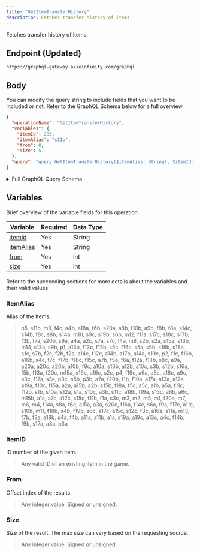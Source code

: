 ```yaml
---
title: "GetItemTransferHistory"
description: Fetches transfer history of items.
---
```


Fetches transfer history of items.

## Endpoint (Updated)

```
https://graphql-gateway.axieinfinity.com/graphql
```

## Body

You can modify the query string to include fields that you want to be included or not. Refer to the GraphQL Schema below for a full overview.

```json
{
  "operationName": "GetItemTransferHistory",
  "variables": {
    "itemId": 285,
    "itemAlias": "s11b",
    "from": 0,
    "size": 5
  },
  "query": "query GetItemTransferHistory($itemAlias: String!, $itemId: Int!, $from: Int!, $size: Int!) {\n  item(itemAlias: $itemAlias, itemId: $itemId) {\n    realTokenId\n    loomTransferHistory(from: 0, size: 10) {\n      ...TransferRecords\n      __typename\n    }\n    transferHistory(from: $from, size: $size) {\n      ...TransferRecords\n      __typename\n    }\n    __typename\n  }\n}\n\nfragment TransferRecords on TransferRecords {\n  total\n  results {\n    from\n    to\n    timestamp\n    txHash\n    withPrice\n    __typename\n  }\n  __typename\n}\n"
}
```

<details>
<summary>Full GraphQL Query Schema</summary>  
<p>
&nbsp;

```graphql
query GetItemTransferHistory(
  $itemAlias: String!
  $itemId: Int!
  $from: Int!
  $size: Int!
) {
  item(itemAlias: $itemAlias, itemId: $itemId) {
    realTokenId
    loomTransferHistory(from: 0, size: 10) {
      ...TransferRecords
      __typename
    }
    transferHistory(from: $from, size: $size) {
      ...TransferRecords
      __typename
    }
    __typename
  }
}

fragment TransferRecords on TransferRecords {
  total
  results {
    from
    to
    timestamp
    txHash
    withPrice
    __typename
  }
  __typename
}
```

</p>
</details>

## Variables

Brief overview of the variable fields for this operation

| Variable           | Required | Data Type |
| ------------------ | -------- | --------- |
| [itemId](#axieid)  | Yes      | String    |
| [itemAlias](#from) | Yes      | String    |
| [from](#size)      | Yes      | int       |
| [size](#size)      | Yes      | int       |

Refer to the succeeding sections for more details about the variables and their valid values

### ItemAlias

Alias of the Items.

> p5, s11b, m9, f4c, a4b, a18a, f6b, s20a, a8b, f10b, a9b, f8b, f8a, s14c, s14b, f8c, s8b, s14a, m10, s9c, s19b, s6b, m12, f11a, s17c, s18c, s17b, f3b, f7a, s20b, s9a, a4a, a2c, s7a, s7c, f4a, m8, s2b, s2a, s15a, s13b, m14, s13a, s9b, p1, a13b, f13c, f15b, s5c, f16c, s5a, s5b, s18b, s18a, s1c, s7b, f2c, f2b, f2a, a14c, f12c, a14b, a17b, a14a, s19c, p2, f1c, f16b, a16b, s4c, f7c, f17b, f18c, f15c, a7b, f5a, f6a, f12a, f13b, s8c, a9a, a20a, a20c, a20b, a10b, f9c, a10a, s16b, a12b, a10c, s3b, s12b, s16a, f5b, f13a, f20c, m15a, s16c, a16c, s2c, p4, f19c, a6a, a8c, a18c, a9c, a3c, f17a, s3a, p3c, a5b, p3b, a7a, f20b, f1b, f10a, a17a, a13a, a12a, a19a, f10c, f15a, a2a, a15b, a2b, s15b, f18a, f5c, a5c, a1b, a5a, f11c, f12b, s1b, s10a, s12a, s1a, s10c, a3b, s11c, a18b, f19a, s13c, a6b, a6c, m15b, a1c, a7c, a12c, s15c, f11b, f1a, s3c, m3, m2, m5, m1, f20a, m7, m6, m4, f14a, s8a, f6c, a15a, a3a, s20c, f16a, f14c, s6a, f9a, f17c, a11c, s10b, m11, f18b, s4b, f19b, s6c, a17c, a15c, s12c, f3c, a16a, s11a, m13, f7b, f3a, a19b, s4a, f4b, a11a, a11b, a1a, s19a, a19c, a13c, a4c, f14b, f9b, s17a, a8a, p3a

### ItemID

ID number of the given item.

> Any valid ID of an existing item in the game.

### From

Offset index of the results.

> Any integer value. Signed or unsigned.

### Size

Size of the result. The max size can vary based on the requesting source.

> Any integer value. Signed or unsigned.
